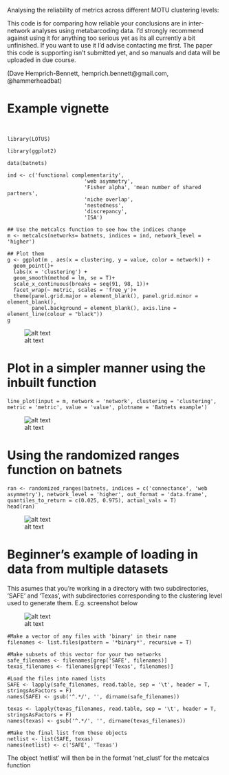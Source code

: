 Analysing the reliability of metrics across different MOTU clustering levels:

This code is for comparing how reliable your conclusions are in inter-network analyses using metabarcoding data. I'd strongly recommend against using it for anything too serious yet as its all currently a bit unfinished. If you want to use it I'd advise contacting me first. The paper this code is supporting isn't submitted yet, and so manuals and data will be uploaded in due course.

(Dave Hemprich-Bennett, hemprich.bennett@gmail.com, @hammerheadbat)


# Example vignette
```


library(LOTUS)

library(ggplot2)

data(batnets)

ind <- c('functional complementarity',
                         'web asymmetry',
                         'Fisher alpha', 'mean number of shared partners',
                         'niche overlap',
                         'nestedness',
                         'discrepancy',
                         'ISA')

## Use the metcalcs function to see how the indices change                          
m <- metcalcs(networks= batnets, indices = ind, network_level = 'higher')

## Plot them
g <- ggplot(m , aes(x = clustering, y = value, color = network)) +
  geom_point()+
  labs(x = 'clustering') +
  geom_smooth(method = lm, se = T)+
  scale_x_continuous(breaks = seq(91, 98, 1))+
  facet_wrap(~ metric, scales = 'free_y')+
  theme(panel.grid.major = element_blank(), panel.grid.minor = element_blank(),
        panel.background = element_blank(), axis.line = element_line(colour = "black"))
g
```
![alt text](example_images/scatterplot.png)


# Plot in a simpler manner using the inbuilt function
```
line_plot(input = m, network = 'network', clustering = 'clustering', metric = 'metric', value = 'value', plotname = 'Batnets example')
```
![alt text](example_images/lineplot.png)


# Using the randomized ranges function on batnets
```
ran <- randomized_ranges(batnets, indices = c('connectance', 'web asymmetry'), network_level = 'higher', out_format = 'data.frame', quantiles_to_return = c(0.025, 0.975), actual_vals = T)
head(ran)
``` 
![alt text](example_images/head_randomized.png)


# Beginner's example of loading in data from multiple datasets

This asumes that you're working in a directory with two subdirectories, 'SAFE' and 'Texas', with subdirectories corresponding to the clustering level used to generate them. E.g. screenshot below

![alt text](example_images/example_data_layout.png)
```
#Make a vector of any files with 'binary' in their name
filenames <- list.files(pattern = '*binary*', recursive = T)

#Make subsets of this vector for your two networks
safe_filenames <- filenames[grep('SAFE', filenames)]
texas_filenames <- filenames[grep('Texas', filenames)]

#Load the files into named lists
SAFE <- lapply(safe_filenames, read.table, sep = '\t', header = T, stringsAsFactors = F)
names(SAFE) <- gsub('^.*/', '', dirname(safe_filenames))

texas <- lapply(texas_filenames, read.table, sep = '\t', header = T, stringsAsFactors = F)
names(texas) <- gsub('^.*/', '', dirname(texas_filenames))

#Make the final list from these objects
netlist <- list(SAFE, texas)
names(netlist) <- c('SAFE', 'Texas')
```

The object 'netlist' will then be in the format 'net_clust' for the metcalcs function
